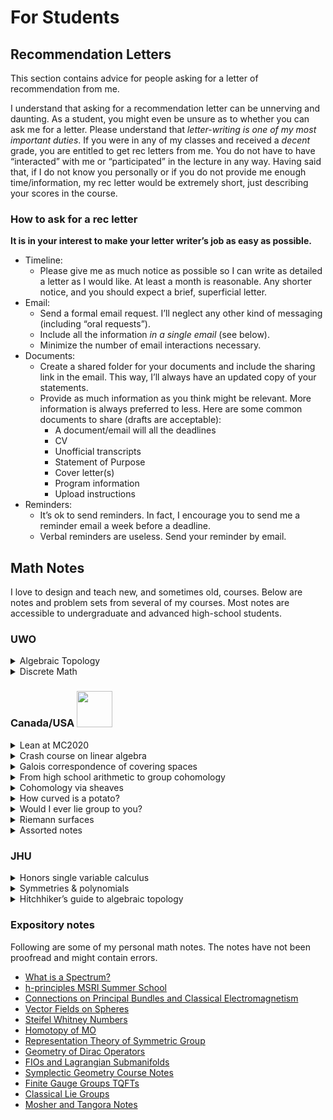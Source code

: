 # For Students 

## Recommendation Letters

This section contains advice for people asking for a letter of recommendation from me.

I understand that asking for a recommendation letter can be unnerving and daunting. As a student, you might even be unsure as to whether you can ask me for a letter. Please understand that *letter-writing is one of my most important duties*. If you were in any of my classes and received a *decent* grade, you are entitled to get rec letters from me. You do not have to have "interacted" with me or "participated" in the lecture in any way. Having said that, if I do not know you personally or if you do not provide me enough time/information, my rec letter would be extremely short, just describing your scores in the course. 

### How to ask for a rec letter

**It is in your interest to make your letter writer's job as easy as possible.**
    
  - Timeline: 
    - Please give me as much notice as possible so I can write as detailed a letter as I would like. At least a month is reasonable. Any shorter notice, and you should expect a brief, superficial letter.

  - Email:
    - Send a formal email request. I'll neglect any other kind of messaging (including "oral requests").
    - Include all the information *in a single email* (see below).
    - Minimize the number of email interactions necessary. 

  - Documents: 
    - Create a shared folder for your documents and include the sharing link in the email. This way, I'll always have an updated copy of your statements. 
    - Provide as much information as you think might be relevant. More information is always preferred to less. Here are some common documents to share (drafts are acceptable):
      - A document/email will all the deadlines
      - CV 
      - Unofficial transcripts
      - Statement of Purpose 
      - Cover letter(s)
      - Program information 
      - Upload instructions

  - Reminders:
    - It's ok to send reminders. In fact, I encourage you to send me a reminder email a week before a deadline.
    - Verbal reminders are useless. Send your reminder by email. 



## Math Notes {-}


I love to design and teach new, and sometimes old, courses.
Below are notes and problem sets from several of my courses.
Most notes are accessible to undergraduate and advanced high-school students.


### UWO {-}

<details>
  <summary>Algebraic Topology</summary>  
  ![](https://upload.wikimedia.org/wikipedia/commons/8/8f/Winding_Number_Around_Point.svg){width="30%"}

  [Problem Sets.](https://github.com/apurvnakade/uwo2021-algebraic-topology/tree/main/output)

  In Winter 2021, I taught a semester-long course at UWO on Algebraic Topology aimed at graduate students and upper-level undergrads.
  The main textbook for the course was [Hatcher](http://pi.math.cornell.edu/~hatcher/AT/ATpage.html) but I rarely used the book at all.
  The course covers the fundamental group, covering spaces, and singular homology.
</details>

<details>
  <summary>Discrete Math</summary>

  $$
  \begin{align}
  \left|\bigcup _{i=1}^{n}A_{i}\right|=\sum _{i=1}^{n}|A_{i}|-\sum _{1\leqslant i<j\leqslant n}|A_{i}\cap A_{j}|+\sum _{1\leqslant i<j<k\leqslant n}|A_{i}\cap A_{j}\cap A_{k}|-\cdots +(-1)^{n-1}\left|A_{1}\cap \cdots \cap A_{n}\right|
  \end{align}
  $$

  [Video lectures](https://www.youtube.com/playlist?list=PLXAOfwfSuiKm3cL-JftD9ndrjYi7fPcqN)

  In Fall 2020, I taught a semester-long at UWO on Discrete Math aimed at second-year undergrads majoring in computer science. The course was _fully asynchronous_ and I had to come up with several innovations to make it work.
  I curated a textbook on [zyBooks] and created several [videos on YouTube](https://www.youtube.com/playlist?list=PLXAOfwfSuiKm3cL-JftD9ndrjYi7fPcqN) to accompany the text. I used [Piazza] as a platform for discussions.
  With a lot of help from my department, we also created hundreds of questions on [WeBWork] which were then used the exams.
  This has been the most challenging and the most rewarding course I've ever taught.

  [piazza]: https://piazza.com/class/kd1rr8nxc6z4b5
  [zybooks]: https://learn.zybooks.com/zybook/UWOMath2151ANakadeFall2020
  [webwork]: https://webwork.maa.org/
  
</details>


### Canada/USA ![](images/mathcamp.png){width="3.5em"} {-}

<details>
  <summary>Lean at MC2020</summary>
  ![](https://leanprover.github.io/images/lean_logo.svg){width=30%}

  [Notes.](https://apurvnakade.github.io/mc2020-Lean/)
  &nbsp;
  [Source Code.](https://github.com/apurvnakade/mc2020-Lean)

  This is a completely interactive class on the Lean theorem prover from Mathcamp 2020 - you learn by solving exercises online.
  The prerequisites for this class are basic proof techniques. 
  
</details>

<details>
  <summary>Crash course on linear algebra</summary>
  
  ```r
  plot(c(0,1,-1/2,-1/2), c(0,0,sqrt(3)/2,-sqrt(3)/2), yaxt="n", xaxt="n", ylab="", xlab="", asp=1, bty="n", pch = 16)
  arrows(0, 0, 1, 0, lwd=2)
  arrows(0, 0, -1/2, sqrt(3)/2, lwd=2)
  arrows(0, 0, -1/2, -sqrt(3)/2, lwd=2)
  text(1, 0.15, "e1 - e2")
  text(-1/2 + 0.25, sqrt(3)/2, "e2 - e3")
  text(-1/2 + 0.25, -sqrt(3)/2, "e1 - e3")
  ```

  [Notes.](https://github.com/apurvnakade/mc2019-linear-algebra/blob/master/output/index.pdf)

  This is a week-long proof-based introduction to Linear Algebra class from Mathcamp 2018.
  The prerequisites are basic proof techniques.
  The class is designed in an IBL-format - you're expected to solve all the problems in each section before moving to the next and in the process learn the subject.  

</details>


<details>
  <summary>Galois correspondence of covering spaces</summary>
  
  ![](https://upload.wikimedia.org/wikipedia/commons/1/16/Covering_space_diagram.svg){width="25%"}

  [Notes.](https://github.com/apurvnakade/mc2019-Galois-correspondence-of-covering-spaces/blob/main/output/index.pdf)

  This week-long class from Mathcamp 2019 covers (pun intended) the covering space theory for graphs and surfaces and is meant to be an introduction to algebraic topology and its connection to group theory. The prerequisites are group theory and basic minimal exposure to topology/analysis.

</details>

<details>
  <summary>From high school arithmetic to group cohomology</summary>
  
  $$
  \begin{align}
    0 \longrightarrow \mathbb{Z}/10 \longrightarrow \mathbb{Z}/100 \longrightarrow \mathbb{Z}/10 \longrightarrow 0
  \end{align}
  $$

  [Notes.](https://github.com/apurvnakade/mc2019-group-cohomology/blob/main/output/index.pdf)

  This is a week-long class from Mathcamp 2019 based on a fun paper by Dan Isaken titled   [A cohomological viewpoint of elementary school arithmetic](https://www.jstor.org/stable/3072368?seq=1).
  It introduces the notions of group extensions and exact sequences as means to interpret addition of multi-digit numbers.
  It is designed in an IBL-format - you're expected to solve all the problems in each section before moving to the next and in the process learn the subject.
  The prerequisites are group theory.

</details>  

<details>
  <summary>Cohomology via sheaves</summary>
  
  ![](https://upload.wikimedia.org/wikipedia/commons/c/c1/Penrose-dreieck.svg){width="20%"}

  [Notes.](https://github.com/apurvnakade/mc2018-cohomology-via-sheaves/blob/main/output/index.pdf)

  This is a week-long class from Mathcamp 2018 about Čech cohomology on graphs and cohomology computations for simple spaces.
  The class is designed in an IBL-format - you're expected to solve all the problems in each section before moving to the next and in the process learn the subject.
  The prerequisites are linear algebra (over finite fields).

</details>

<details>
  <summary>How curved is a potato?</summary>

  ![](https://upload.wikimedia.org/wikipedia/commons/4/47/Russet_potato_cultivar_with_sprouts.jpg){width="40%"}

  [Notes.](https://github.com/apurvnakade/mc2018-how-curved-is-a-potato/blob/main/output/index.pdf)

  This is a week-long class from Mathcamp 2018 about principal, Gaussian, and mean curvature of potatoes embedded in $\mathbb{R}^3$.
  The prerequisites are linear algebra, in particular, the notions of eigenvalues and eigenvectors, and multi-variable calculus.
  
</details>

<details>
  <summary>Would I ever lie group to you?</summary>
  
  ![](https://upload.wikimedia.org/wikipedia/commons/b/b7/Icosahedron.svg){width="20%"}

  [Notes.](https://github.com/apurvnakade/mc2018-would-i-ever-Lie-group-to-you/blob/main/output/index.pdf)

  I taught this week-long class at Mathcamp 2018.
  This is a class about matrix groups and how they arise as symmetries of spaces.
  The prerequisites are linear algebra and group theory, in particular, group actions.

</details>

<details>
  <summary>Riemann surfaces</summary>
  ![](https://upload.wikimedia.org/wikipedia/commons/9/9c/Riemann_sqrt.svg){width="50%"}

  [Problem Sets.](https://github.com/apurvnakade/mc2019-Riemann-surfaces/tree/main/output)

  I taught this week-long class at Mathcamp 2019.
  In this class, we construct Riemann surfaces as "graphs" of holomorphic functions.
  Towards the end we prove Fermat's last theorem for function fields.
  The prerequisites are complex analysis.
</details>

<details>
  <summary>Assorted notes</summary>
  
  The following are a few other classes I taught at Mathcamp. The notes are not very polished.

  - [How Riemann finally understood logarithms](https://github.com/apurvnakade/PDFs/blob/main/course%20notes/2020MathCamp/How%20Riemann%20finally%20understood%20the%20logarithms.pdf)
  - [How to glue donuts](https://github.com/apurvnakade/PDFs/blob/main/course%20notes/2020MathCamp/How%20to%20Glue%20donuts.pdf)
  - [All things manifoldy](https://github.com/apurvnakade/mc2017/tree/main/01%20All%20things%20manifoldy)
  - [Euler Characteristic](https://github.com/apurvnakade/mc2017/tree/main/02%20Euler%20Characteristic)
  - [Symmetries of Spaces](https://github.com/apurvnakade/mc2017/tree/main/03%20Symmetries%20of%20Spaces)
  
</details>


### JHU {-}

<details>
  <summary>Honors single variable calculus</summary>
  ![](https://upload.wikimedia.org/wikipedia/commons/6/60/WeierstrassFunction.svg){width="50%"}

  [Notes v2017.](https://github.com/apurvnakade/jhu2017-18-honors-single-variable-calculus/blob/main/2017/output/Final.pdf) 
  &nbsp; 
  [Notes v2018.](https://github.com/apurvnakade/jhu2017-18-honors-single-variable-calculus/blob/main/2018/output/ClassNotes.pdf)

  For two semesters, Fall 2017 \& 2018, I taught an accelerated honors single variable calculus course at JHU.
  The course covers two semesters worth of calculus (integration and differentiation) in one semester.
  The course is designed in an IBL-format - you're expected to solve all the problems in each section before moving to the next and in the process learn the subject.
  The prerequisites are pre-calculus and basic theorem proving.
  
</details>

<details>
  <summary>Symmetries & polynomials</summary>
  
  $$
  \begin{align}
  {\sqrt[{3}]{-{\frac {q}{2}}+{\sqrt {{\frac {q^{2}}{4}}+{\frac {p^{3}}{27}}}}}}+{\sqrt[{3}]{-{\frac {q}{2}}-{\sqrt {{\frac {q^{2}}{4}}+{\frac {p^{3}}{27}}}}}}.\end{align}
  $$

  [Notes.](https://github.com/apurvnakade/jhu2018-symmetries-and-polynomials/blob/main/output/index.pdf)

  This 2-week class from Intersession 2018 at JHU non-math majors to group theory and its connections to roots of polynomials, in particular, the unsolvability of the quintic.
  The class is designed in an IBL-format - you're expected to solve all the problems in each section before moving to the next and in the process learn the subject.
  The prerequisites are basic proof techniques.

</details>

<details>
  <summary>Hitchhiker's guide to algebraic topology</summary>
  
  ![](https://upload.wikimedia.org/wikipedia/commons/9/98/Thistlethwaite_unknot.svg){width="30%"}

  [Course Website.](https://apurvanakade.github.io/courses/2017_h2g2_alg_top/index.html)

  This 2-week class from the Intersession 2017 at JHU introduces non-math majors to algebraic topology and its applications.
  There are no prerequisites.

</details>

### Expository notes {-}

Following are some of my personal math notes. The notes have not been proofread and might contain errors.

- [What is a Spectrum?](https://github.com/apurvnakade/PDFs/blob/main/assorted%20notes/Bits%20and%20Pieces/What%20is%20a%20Spectrum_.pdf)
- [h-principles MSRI Summer School](https://github.com/apurvnakade/PDFs/blob/main/assorted%20notes/Conference%20Notes/MSRI-h-principles.pdf)
- [Connections on Principal Bundles and Classical Electromagnetism](https://github.com/apurvnakade/PDFs/blob/main/assorted%20notes/Bits%20and%20Pieces/Connections%20on%20Principal%20Bundles%20and%20Classical%20Electromagnetism.pdf)
- [Vector Fields on Spheres](https://github.com/apurvnakade/PDFs/blob/main/assorted%20notes/CMI/vector%20fields%20on%20spheres/vector_fields_on_spheres.pdf)
- [Steifel Whitney Numbers](https://github.com/apurvnakade/PDFs/blob/main/assorted%20notes/Bits%20and%20Pieces/SW%20numbers.pdf)
- [Homotopy of MO](https://github.com/apurvnakade/PDFs/blob/main/assorted%20notes/Bits%20and%20Pieces/Homotopy%20of%20MO/Homotopy%20of%20MO.pdf)
- [Representation Theory of Symmetric Group](https://github.com/apurvnakade/PDFs/blob/main/assorted%20notes/CMI/Representation%20Theory%20of%20Symmetric%20Group.pdf)
- [Geometry of Dirac Operators](https://github.com/apurvnakade/PDFs/blob/main/assorted%20notes/Bits%20and%20Pieces/Geometry%20of%20Dirac%20Operators/Student_talk.pdf)
- [FIOs and Lagrangian Submanifolds](https://github.com/apurvnakade/PDFs/blob/main/assorted%20notes/Bits%20and%20Pieces/FIOs%20and%20Lagrangian%20Submanifolds.pdf)
- [Symplectic Geometry Course Notes](https://github.com/apurvnakade/PDFs/blob/main/assorted%20notes/Bits%20and%20Pieces/Symplectic%20Geometry.pdf)
- [Finite Gauge Groups TQFTs](https://github.com/apurvnakade/PDFs/blob/main/assorted%20notes/Bits%20and%20Pieces/Finite%20Gauge%20Group%20Theory/Finite%20Group%20Gauge%20Theory.pdf)
- [Classical Lie Groups](https://github.com/apurvnakade/PDFs/blob/main/assorted%20notes/Bits%20and%20Pieces/Classical%20Lie%20Groups.pdf)
- [Mosher and Tangora Notes](https://github.com/apurvnakade/PDFs/tree/main/assorted%20notes/JHU%20Course%20Notes/Mosher%20and%20Tangora)